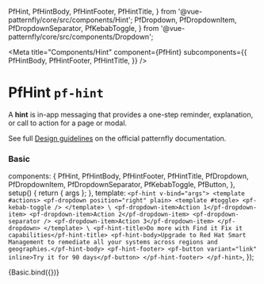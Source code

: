 
  PfHint,
  PfHintBody,
  PfHintFooter,
  PfHintTitle,
} from '@vue-patternfly/core/src/components/Hint';
  PfDropdown,
  PfDropdownItem,
  PfDropdownSeparator,
  PfKebabToggle,
} from '@vue-patternfly/core/src/components/Dropdown';


<Meta title="Components/Hint" component={PfHint} subcomponents={{
  PfHintBody,
  PfHintFooter,
  PfHintTitle,
  }} />

# PfHint `pf-hint`

A **hint** is in-app messaging that provides a one-step reminder, explanation, or call to action for a page or modal.

See full [Design guidelines](https://www.patternfly.org/v4/components/hint/design-guidelines) on the official patternfly documentation.

### Basic

  components: {
    PfHint,
    PfHintBody,
    PfHintFooter,
    PfHintTitle,
    PfDropdown,
    PfDropdownItem,
    PfDropdownSeparator,
    PfKebabToggle,
    PfButton,
  },
  setup() {
    return { args };
  },
  template: `
    <pf-hint v-bind="args">
      <template #actions>
        <pf-dropdown position="right" plain>
          <template #toggle>
            <pf-kebab-toggle />
          </template>
          \
          <pf-dropdown-item>Action 1</pf-dropdown-item>
          <pf-dropdown-item>Action 2</pf-dropdown-item>
          <pf-dropdown-separator />
          <pf-dropdown-item>Action 3</pf-dropdown-item>
        </pf-dropdown>
      </template>
      \
      <pf-hint-title>Do more with Find it Fix it capabilities</pf-hint-title>
      <pf-hint-body>Upgrade to Red Hat Smart Management to remediate all your systems across regions and geographies.</pf-hint-body>
      <pf-hint-footer>
        <pf-button variant="link" inline>Try it for 90 days</pf-button>
      </pf-hint-footer>
    </pf-hint>
  `,
});

<Canvas>
  <Story name="Hint">
    {Basic.bind({})}
  </Story>
</Canvas>

<ArgsTable story="Hint" />
